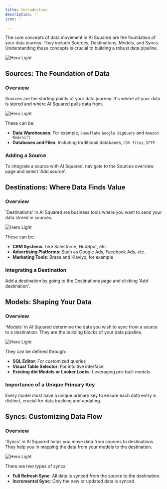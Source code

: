```yaml
---
title: Introduction
description: ''
icon: ''

---
```


The core concepts of data movement in AI Squared are the foundation of your data journey. They include Sources, Destinations, Models, and Syncs. Understanding these concepts is crucial to building a robust data pipeline.

<img
  className="block"
  src="https://res.cloudinary.com/dspflukeu/image/upload/v1714756028/AIS/Core_Concepts_v4o7rp.png"
  alt="Hero Light"
/>


## Sources: The Foundation of Data

### Overview
Sources are the starting points of your data journey. It's where all your data is stored and where AI Squared pulls data from.

<img
  className="block"
  src="https://res.cloudinary.com/dspflukeu/image/upload/v1714756029/AIS/Sources_xrjsvz.png"
  alt="Hero Light"
/>

These can be:
- **Data Warehouses**: For example, `Snowflake` `Google BigQuery` and `Amazon Redshift`
- **Databases and Files**: Including traditional databases, `CSV files`, `SFTP`


### Adding a Source
To integrate a source with AI Squared, navigate to the Sources overview page and select 'Add source'.

## Destinations: Where Data Finds Value

### Overview

'Destinations' in AI Squared are business tools where you want to send your data stored in sources. 

<img
  className="block"
  src="https://res.cloudinary.com/dspflukeu/image/upload/v1714756029/AIS/Destinations_p2du4o.png"
  alt="Hero Light"
/>

These can be:
- **CRM Systems**: Like Salesforce, HubSpot, etc.
- **Advertising Platforms**: Such as Google Ads, Facebook Ads, etc.
- **Marketing Tools**: Braze and Klaviyo, for example

### Integrating a Destination
Add a destination by going to the Destinations page and clicking 'Add destination'.

## Models: Shaping Your Data

### Overview
'Models' in AI Squared determine the data you wish to sync from a source to a destination. They are the building blocks of your data pipeline.

<img
  className="block"
  src="https://res.cloudinary.com/dspflukeu/image/upload/v1714756030/AIS/Models_dyihll.png"
  alt="Hero Light"
/>

They can be defined through:

- **SQL Editor**: For customized queries
- **Visual Table Selector**: For intuitive interface
- **Existing dbt Models or Looker Looks**: Leveraging pre-built models

### Importance of a Unique Primary Key
Every model must have a unique primary key to ensure each data entry is distinct, crucial for data tracking and updating.

## Syncs: Customizing Data Flow

### Overview
'Syncs' in AI Squared helps you move data from sources to destinations. They help you in mapping the data from your models to the destination.

<img
  className="block"
  src="https://res.cloudinary.com/dspflukeu/image/upload/v1714756030/AIS/Syncs_dncrnv.png"
  alt="Hero Light"
/>

There are two types of syncs:
- **Full Refresh Sync**: All data is synced from the source to the destination.
- **Incremental Sync**: Only the new or updated data is synced.